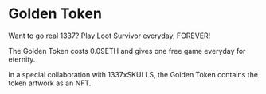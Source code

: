 # Golden Token

Want to go real 1337? Play Loot Survivor everyday, FOREVER!

The Golden Token costs 0.09ETH and gives one free game everyday for eternity.

In a special collaboration with 1337xSKULLS, the Golden Token contains the token artwork as an NFT.
